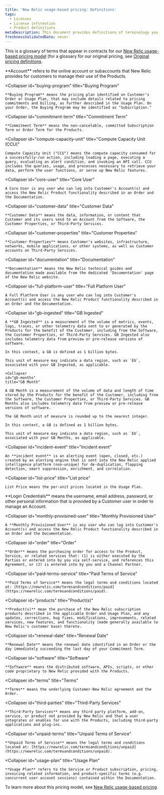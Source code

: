 ```yaml
---
title: 'New Relic usage-based pricing: Definitions'
tags:
  - Licenses
  - License information
  - Product definitions
metaDescription: This document provides definitions of terminology you may see in New Relic contracts.
freshnessValidatedDate: never
---
```


This is a glossary of terms that appear in contracts for our [New Relic usage-based pricing model](/docs/accounts/accounts-billing/new-relic-one-pricing-users/pricing-billing) (for a glossary for our original pricing, see [Original pricing definitions](/docs/licenses/license-information/product-definitions/legacy-product-definitions/).

<CollapserGroup>
  <Collapser
    id="account"
    title="Account"
  >
    **Account** refers to the online account or subaccounts that New Relic provides for customers to manage their use of the Products.
  </Collapser>

  <Collapser
    id="buying-program"
    title="Buying Program"
  >
    **Buying Program** means the pricing plan identified on Customer's Order or Usage Plan, that may include details related to pricing commitments and billing, as further described in the Usage Plan. On your Order, the Buying Program may be identified as "Subscription."
  </Collapser>

  <Collapser
    id="commitment-term"
    title="Commitment Term"
  >
    **Commitment Term** means the non-cancelable, committed Subscription Term or Order Term for the Products.
  </Collapser>

  <Collapser
    id="compute-capacity-unit"
    title="Compute Capacity Unit (CCU)"
  >
    Compute Capacity Unit ("CCU") means the compute capacity consumed for a successfully-run action, including loading a page, executing a query, evaluating an alert condition, and invoking an API call. CCU includes the queries, usage, and processes necessary to retrieve your data, perform the user functions, or serve up New Relic features.
  </Collapser>

  <Collapser
    id="core-user"
    title="Core User"
  >
    A Core User is any user who can log into Customer's Account(s) and access the New Relic Product functionality described in an Order and the Documentation.
  </Collapser>

  <Collapser
    id="customer-data"
    title="Customer Data"
  >
    **Customer Data** means the data, information, or content that Customer and its users send to an Account from the Software, the Customer Properties, or Third-Party Services.
  </Collapser>

  <Collapser
    id="customer-properties"
    title="Customer Properties"
  >
    **Customer Properties** means Customer's websites, infrastructure, networks, mobile applications, or other systems, as well as Customer accounts on Third-Party Services.
  </Collapser>

  <Collapser
    id="documentation"
    title="Documentation"
  >
    **Documentation** means the New Relic technical guides and documentation made available from the dedicated 'Documentation' page of the New Relic website.
  </Collapser>

  <Collapser
    id="full-platform-user"
    title="Full Platform User"
  >
    A Full Platform User is any user who can log into Customer's Account(s) and access the New Relic Product functionality described in an Order and the Documentation.
  </Collapser>

  <Collapser
    id="gb-ingested"
    title="GB Ingested"
  >
    A **GB Ingested** is a measurement of the volume of metrics, events, logs, traces, or other telemetry data sent to or generated by the Products for the benefit of the Customer, including from the Software, the Customer Properties, or Third-Party Services. GB Ingested also includes telemetry data from preview or pre-release versions of software. 
    
    In this context, a GB is defined as 1 billion bytes. 
    
    This unit of measure may indicate a data region, such as `EU`, associated with your GB Ingested, as applicable.
  </Collapser>

    <Collapser
    id="gb-months"
    title="GB Month"
  >
    A GB Month is a measurement of the volume of data and length of time stored by the Products for the benefit of the Customer, including from the Software, the Customer Properties, or Third-Party Services. GB Months also includes telemetry data from preview or pre-release versions of software.

    The GB Month unit of measure is rounded up to the nearest integer.

    In this context, a GB is defined as 1 billion bytes.

    This unit of measure may indicate a data region, such as `EU`, associated with your GB Months, as applicable.
  </Collapser>

  <Collapser
    id="incident-event"
    title="Incident event"
  >
    An **incident event** is an alerting event (open, closed, etc.) created by an alerting engine that is sent into the New Relic applied intelligence platform (non-unique) for de-duplication, flapping detection, smart suppression, enrichment, and correlation.
  </Collapser>

  <Collapser
    id="list-price"
    title="List price"
  >
    List Price means the per-unit prices located in the Usage Plan.
  </Collapser>
  <Collapser
    id="login-credentials"
    title="Login Credentials"
  >
    **Login Credentials** means the username, email address, password, or other personal information that is provided by a Customer user in order to manage an Account.
  </Collapser>

  <Collapser
    id="monthly-provisined-user"
    title="Monthly Provisioned User"
  >
    A **Monthly Provisioned User** is any user who can log into Customer's Account(s) and access the New Relic Product functionality described in an Order and the Documentation.
  </Collapser>

  <Collapser
    id="order"
    title="Order"
  >
    **Order** means the purchasing order for access to the Product, Service, or related services that: (1) is either executed by the Parties or entered into by you via self-service, and references this Agreement, or (2) is entered into by you and a Channel Partner.
  </Collapser>

  <Collapser
    id="paid-terms-service"
    title="Paid Terms of Service"
  >
    **Paid Terms of Service** means the legal terms and conditions located at: [https://newrelic.com/termsandconditions/paid](https://newrelic.com/termsandconditions/paid).
  </Collapser>

  <Collapser
    id="products"
    title="Product(s)"
  >
    **Product(s)** mean the purchase of the New Relic subscription products described in the applicable Order and Usage Plan, and any updates, corrections, bug fixes, modifications, improvements, related services, new features, and functionality (made generally available to New Relic's customer base) thereto.
  </Collapser>

  <Collapser
    id="renewal-date"
    title="Renewal Date"
  >
    **Renewal Date** means the renewal date identified in an Order or the day immediately succeeding the last day of your Commitment Term.
  </Collapser>

  <Collapser
    id="software"
    title="Software"
  >
    **Software** means the distributed software, APIs, scripts, or other code proprietary to New Relic provided with the Products.
  </Collapser>

  <Collapser
    id="terms"
    title="Terms"
  >
    **Terms** means the underlying Customer-New Relic agreement and the Order.
  </Collapser>

  <Collapser
    id="third-parties"
    title="Third-Party Services"
  >
    **Third-Party Services** means any third party platform, add-on, service, or product not provided by New Relic and that a user integrates or enables for use with the Products, including third-party applications and plug-ins.
  </Collapser>

  <Collapser
    id="unpaid-terms"
    title="Unpaid Terms of Service"
  >
    **Unpaid Terms of Service** means the legal terms and conditions located at: [https://newrelic.com/termsandconditions/unpaid](https://newrelic.com/termsandconditions/unpaid).
  </Collapser>

  <Collapser
    id="usage-plan"
    title="Usage Plan"
  >
    **Usage Plan** refers to the Service or Product subscription, pricing, invoicing related information, and product-specific terms (e.g. concurrent user account sessions) contained within the Documentation.
  </Collapser>
</CollapserGroup>

To learn more about this pricing model, see [New Relic usage-based pricing](/docs/accounts/accounts-billing/new-relic-one-pricing-users/pricing-billing).
